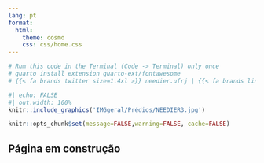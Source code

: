 ---
lang: pt
format:
  html: 
    theme: cosmo
    css: css/home.css
---

```{r, label="pack", warning=FALSE, echo=FALSE, include=FALSE}

# Rum this code in the Terminal (Code -> Terminal) only once
# quarto install extension quarto-ext/fontawesome
# {{< fa brands twitter size=1.4xl >}} needier.ufrj | {{< fa brands linkedin size=1.4xl >}} needier.ufrj | {{< fa brands github size=1.4xl >}} needier.ufrj | {{< fa brands instagram size=1.4xl >}} needier.ufrj

```

```{r}
#| echo: FALSE
#| out.width: 100%
knitr::include_graphics('IMGgeral/Prédios/NEEDIER3.jpg')
```

```{r setup, include=FALSE}
knitr::opts_chunk$set(message=FALSE,warning=FALSE, cache=FALSE)
```

## Página em construção